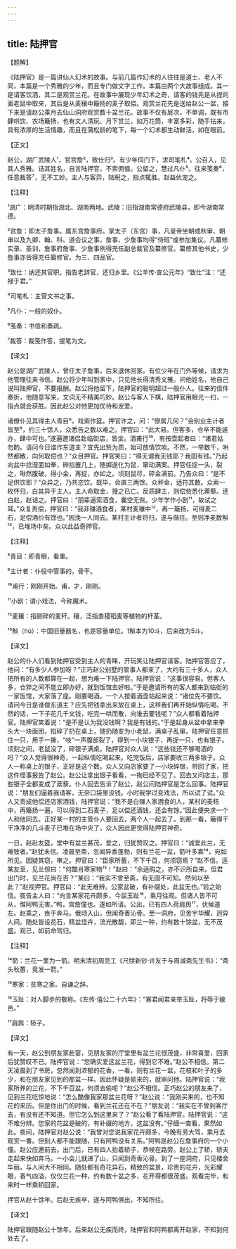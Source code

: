```yaml
---
---
---
```

title: 陆押官
---




【题解】


《陆押官》是一篇讲仙人幻术的故事。与前几篇作幻术的人往往是道士、老人不同，本篇是一个秀雅的少年，而且专门做文字工作。本篇由两个大故事组成。其一是请客饮酒，其二是观赏兰花。在故事中展现少年幻术之奇，请客的钱先是从捏的面老鼠中取来，其后是从麦穰中簸扬的麦子取偿。观赏兰花先是送给赵公一盆，接下来是请赵公乘月去仙山洞府观赏数十盆兰花。故事不仅有层次，不单调，既有市肆哄饮、农场簸扬，也有文人清玩、月下赏兰，如万花筒，丰富多彩，随手拈来，具有浓厚的生活情趣，而且在蒲松龄的笔下，每一个幻术都生动鲜活，如在眼前。

【正文】

赵公，湖广武陵人¹，官宫詹²，致仕归³。有少年伺门下，求司笔札⁴。公召入，见其人秀雅。诘其姓名，自言陆押官，不索佣值。公留之，慧过凡仆⁵。往来笺奏⁶，任意裁答⁷，无不工妙。主人与客弈，陆睨之，指点辄胜。赵益优宠之。





【注释】


¹湖广：明清时期指湖北、湖南两地。武陵：旧指湖南常德府武陵县，即今湖南常德。

²宫詹：即太子詹事。属东宫詹事府。掌太子（东宫）事，凡皇帝坐朝或秋审、朝审以及九卿、翰、科、道会议之事，詹事、少詹事均得“侍班”或参加集议。凡纂修实录、圣训，詹事府詹事、少詹事例得充任副总裁官及纂修官。纂修其他书史，少詹事亦皆得充任纂修官。为三、四品官。

³致仕：纳还其官职。指告老辞官，还归乡里。《公羊传·宣公元年》“致仕”注：“还禄于君。”

⁴司笔札：主管文书之事。

⁵凡仆：一般的奴仆。

⁶笺奏：书信和奏疏。

⁷裁答：裁笺作答，提笔为文。





【译文】


赵公是湖广武陵人，曾任太子詹事，后来退休回家。有位少年在门外等候，请求为他管理往来书信。赵公将少年叫到家中，只见他长得清秀文雅。问他姓名，他自己说叫陆押官，不要报酬。赵公将他留下，陆押官的聪明超过一般仆人。往来的信件奏折，他随意写来，文词无不精美巧妙。赵公与客人下棋，陆押官用眼光一扫，一指点就会获胜。因此赵公对他更加优待和宠爱。

诸僚仆见其得主人青目⁸，戏索作筵。押官许之，问：“僚属几何？”会别业主计者皆至⁹，约三十馀人，众悉告之数以难之。押官曰：“此大易。但客多，仓卒不能遽办，肆中可也。”遂遍邀诸侣赴临街店，皆坐。酒甫行¹⁰，有按壶起者曰：“诸君姑勿酌。请问今日谁作东道主？宜先出赀为质，始可放情饮啖。不然，一举数千，哄然都散，向何取偿也？”众目押官。押官笑曰：“得无谓我无钱耶？我固有钱。”乃起向盆中捻湿面如拳，碎掐置几上，随掷遂化为鼠，窜动满案。押官任捉一头，裂之，啾然腹破，得小金，再捉，亦如之。顷刻鼠尽，碎金满前。乃告众曰：“是不足供饮耶？”众异之，乃共恣饮。既毕，会直三两馀。众秤金，适符其数。众索一枚怀归，白其异于主人。主人命取金，搜之已亡。反质肆主，则偿赀悉化蒺藜。还白赵，赵诘之。押官曰：“朋辈逼索酒食，囊空无赀。少年学作小剧¹¹，故试之耳。”众复责偿，押官曰：“我非赚酒食者，某村麦穰中¹²，再一簸扬，可得麦二石，足偿酒价有馀也。”因浼一人同去。某村主计者将归，遂与偕往。至则净麦数斛¹³，已堆场中矣。众以此益奇押官。





【注释】


⁸青目：即青眼，看重。

⁹主计者：仆役中管事的，骨干。

¹⁰甫行：刚刚开始。甫，才，刚刚。

¹¹小剧：谓小戏法，今称魔术。

¹²麦穰：指铡碎的麦秆。穰，泛指黍稷稻麦等植物的杆茎。

¹³斛（hú）：中国旧量器名，也是容量单位。1斛本为10斗，后来改为5斗。





【译文】


赵公的仆人们看到陆押官受到主人的青睐，开玩笑让陆押官请客。陆押官答应了，他问：“有多少人参加呀？”正巧赵公别墅的管事人都来了，大约有三十多人，众人把所有的人数都算在一起，想为难一下陆押官。陆押官说：“这事很容易。但客人多，仓猝之间不能立即办好，就到饭馆去好啦。”于是邀请所有的客人都来到临街的一家饭馆，大家落了座。刚要喝酒，一个人按着酒壶站起来说：“诸位先不要饮。请问今日是谁做东道主？应先把钱拿出来放在桌上，这样我们再开始纵情吃喝。不然的话，一下子花几千文钱，吃完一哄而散，向谁去要钱呢？”众人都看着陆押官。陆押官笑着说：“是不是认为我没钱啊？我是有钱的。”于是起身从盆中拿来拳头大一块面团，掐碎了扔在桌上，随扔随变为小老鼠，满桌子乱窜。陆押官任意抓住一只，用手一撕，“吱”一声腹部裂了，得到一小块银子，再捉一只，也有银子。顷刻之间，老鼠没了，碎银子满桌。陆押官对众人说：“这些钱还不够喝酒的吗？”众人觉得很神奇，一起纵情吃喝起来。吃完饭后，店家要收三两多银子。众人一称桌上的银子，正好是这个数。众人又向店家要了一小块碎银，带回了家，把这件怪事报告了赵公。赵公让拿出银子看看，一掏已经不见了。回去又问店主，那些银子全都变成了蒺藜。仆人回去告诉了赵公，赵公问陆押官是怎么回事。陆押官说：“朋友们逼着我请客，无奈口袋里没钱。小时我学过变戏法，所以试了试。”众人又责成他偿还店家酒钱，陆押官说：“我不是白赚人家酒食的人，某村的麦秸中，再簸扬一遍，可以得到二石麦子，足以偿还酒钱，还会有馀。”因此便央求一个人和他同去。正好某一村的主管仆人要回去，两个人一起去了。到那一看，簸得干干净净的几斗麦子已堆在场中央了。众人因此更觉得陆押官神奇。

一日，赵赴友筵，堂中有盆兰甚茂，爱之，归犹赞叹之。押官曰：“诚爱此兰，无难致者。”赵犹未信。凌晨至斋，忽闻异香蓬勃，则有兰花一盆，箭叶多寡¹⁴，宛如所见。因疑其窃，审之。押官曰：“臣家所蓄，不下千百，何须窃焉？”赵不信。适某友至，见兰惊曰：“何酷肖寒家物¹⁵！”赵曰：“余适购之，亦不识所自来。但君出门时，见兰花尚在否？”某曰：“我实不曾至斋，有无固不可知。然何以至此？”赵视押官。押官曰：“此无难辨。公家盆破，有补缀处，此盆无也。”验之始信。夜告主人曰：“向言某家花卉颇多，今屈玉趾¹⁶，乘月往观。但诸人皆不可从，惟阿鸭无害。”鸭，宫詹僮也。遂如所请。公出，已有四人荷肩舆¹⁷，伏候道左。赵乘之，疾于奔马。俄顷入山，但闻奇香沁骨。至一洞府，见舍宇华耀，迥异人间。随处皆设花石，精盆佳卉，流光散馥，即兰一种，约有数十馀盆，无不茂盛。观已，如前命驾归。





【注释】


¹⁴箭：兰花一茎为一箭。明末清初周亮工《尺牍新钞·许友于与周减斋先生书》：“斋头秋蕙，竟发一箭。”

¹⁵寒家：贫寒之家。自谦之辞。

¹⁶玉趾：对人脚步的敬称。《左传·僖公二十六年》：“寡君闻君亲举玉趾，将辱于敝邑。”

¹⁷肩舆：轿子。





【译文】


有一天，赵公到朋友家赴宴，见朋友家的厅堂里有盆兰花很茂盛，非常喜爱，回家后犹赞叹不已。陆押官说：“您确实爱这盆兰花，得到它不难。”赵公不相信。第二天凌晨到了书房，忽然闻到浓郁的花香，一看，则有兰花一盆，花枝和叶子的多少，和在朋友家见到的那盆一样。因此怀疑是偷来的，就审问他。陆押官说：“我家所养的兰花，不下千百盆，何须去偷呢？”赵公不相信。正巧赵公的朋友来了，见到兰花吃惊地说：“怎么酷像我家那盆兰花呀？”赵公说：“我刚买来的，也不知花的来历。但是你出门的时候，看到兰花还在不在？”朋友说：“我实在不曾到客厅去，有没有还不知道。但它怎么到这里来了？”赵公看了看陆押官。陆押官说：“这不难分辨。您家的花盆是破的，有补缀的地方，这盆没有。”仔细一查看，果然如此。夜间，陆押官对赵公说：“我曾对您说我家花卉颇多，今晚有劳大驾，乘月去观赏一番。但别人都不能跟随，只有阿鸭没有关系。”阿鸭是赵公在詹事府的一个小僮。赵公应邀前去。出门后，已有四人抬着轿子，恭候在路旁。赵公上了轿，轿夫走起来快如奔马。一小会儿就进了山，只闻到奇香沁骨。到了一座洞府，只见楼舍华丽，与人间大不相同。随处都有奇花异石，精致的盆景，珍贵的花卉，光彩耀眼，香气四溢，仅仅兰花一种，约有数十盆之多，花开得都很茂盛。观看完毕，和来时一样乘轿回家。

押官从赵十馀年。后赵无疾卒，遂与阿鸭俱出，不知所往。





【译文】


陆押官跟随赵公十馀年。后来赵公无疾而终，陆押官和阿鸭都离开赵家，不知到何处去了。